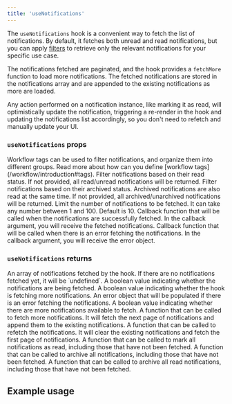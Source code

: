 ```yaml
---
title: 'useNotifications'
---
```



The `useNotifications` hook is a convenient way to fetch the list of notifications.
By default, it fetches both unread and read notifications, but you can apply [filters](/inbox/react/hooks/use-notifications#usenotifications-props) to retrieve only the relevant notifications for your specific use case.

The notifications fetched are paginated, and the hook provides a `fetchMore` function to load more notifications.
The fetched notifications are stored in the notifications array and are appended to the existing notifications as more are loaded.

Any action performed on a notification instance, like marking it as read, will optimistically update the notification, triggering a re-render in the hook and updating the notifications list accordingly, so you don't need to refetch and manually update your UI.

### `useNotifications` props

<ParamField path="tags" type="string[]">
  Workflow tags can be used to filter notifications, and organize them into
  different groups. Read more about how can you define [workflow
  tags](/workflow/introduction#tags).
</ParamField>
<ParamField path="read" type="boolean">
  Filter notifications based on their read status. If not provided, all
  read/unread notifications will be returned.
</ParamField>
<ParamField path="archived" type="boolean">
  Filter notifications based on their archived status. Archived notifications
  are also read at the same time. If not provided, all archived/unarchived
  notifications will be returned.
</ParamField>
<ParamField path="limit" type="number">
  Limit the number of notifications to be fetched. It can take any number
  between 1 and 100. Default is 10.
</ParamField>
<ParamField path="onSuccess" type="Function">
  Callback function that will be called when the notifications are successfully
  fetched. In the callback argument, you will receive the fetched notifications.
</ParamField>
<ParamField path="onError" type="Function">
  Callback function that will be called when there is an error fetching the
  notifications. In the callback argument, you will receive the error object.
</ParamField>

### `useNotifications` returns

<ParamField path="notifications" type="Notification[] | undefined">
  An array of notifications fetched by the hook. If there are no notifications
  fetched yet, it will be `undefined`.
</ParamField>
<ParamField path="isLoading" type="boolean">
  A boolean value indicating whether the notifications are being fetched.
</ParamField>
<ParamField path="isFetching" type="boolean">
  A boolean value indicating whether the hook is fetching more notifications.
</ParamField>
<ParamField path="error" type="NovuError | undefined">
  An error object that will be populated if there is an error fetching the
  notifications.
</ParamField>
<ParamField path="hasMore" type="boolean">
  A boolean value indicating whether there are more notifications available to
  fetch.
</ParamField>
<ParamField path="fetchMore" type="Function">
  A function that can be called to fetch more notifications. It will fetch the
  next page of notifications and append them to the existing notifications.
</ParamField>
<ParamField path="refetch" type="Function">
  A function that can be called to refetch the notifications. It will clear the
  existing notifications and fetch the first page of notifications.
</ParamField>
<ParamField path="readAll" type="Function">
  A function that can be called to mark all notifications as read, including
  those that have not been fetched.
</ParamField>
<ParamField path="archiveAll" type="Function">
  A function that can be called to archive all notifications, including those
  that have not been fetched.
</ParamField>
<ParamField path="archiveAllRead" type="Function">
  A function that can be called to archive all read notifications, including
  those that have not been fetched.
</ParamField>

## Example usage

<UseNotificationsExample />
